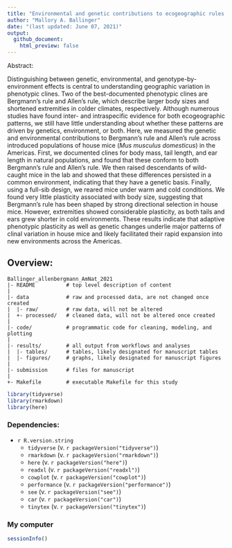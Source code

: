 ```yaml
---
title: "Environmental and genetic contributions to ecogeographic rules in house mice"
author: "Mallory A. Ballinger"
date: "(last updated: June 07, 2021)"
output:
  github_document:
    html_preview: false
---
```

Abstract:

Distinguishing between genetic, environmental, and genotype-by-environment effects is central to understanding geographic variation in phenotypic clines. Two of the best-documented phenotypic clines are Bergmann’s rule and Allen’s rule, which describe larger body sizes and shortened extremities in colder climates, respectively. Although numerous studies have found inter- and intraspecific evidence for both ecogeographic patterns, we still have little understanding about whether these patterns are driven by genetics, environment, or both. Here, we measured the genetic and environmental contributions to Bergmann’s rule and Allen’s rule across introduced populations of house mice (*Mus musculus domesticus*) in the Americas. First, we documented clines for body mass, tail length, and ear length in natural populations, and found that these conform to both Bergmann's rule and Allen's rule. We then raised descendants of wild-caught mice in the lab and showed that these differences persisted in a common environment, indicating that they have a genetic basis. Finally, using a full-sib design, we reared mice under warm and cold conditions. We found very little plasticity associated with body size, suggesting that Bergmann’s rule has been shaped by strong directional selection in house mice. However, extremities showed considerable plasticity, as both tails and ears grew shorter in cold environments. These results indicate that adaptive phenotypic plasticity as well as genetic changes underlie major patterns of clinal variation in house mice and likely facilitated their rapid expansion into new environments across the Americas.


Overview:
--------

    Ballinger_allenbergmann_AmNat_2021
    |- README          # top level description of content
    |
    |- data            # raw and processed data, are not changed once created
    |  |- raw/         # raw data, will not be altered
    |  +- processed/   # cleaned data, will not be altered once created
    |
    |- code/           # programmatic code for cleaning, modeling, and plotting
    |
    |- results/        # all output from workflows and analyses
    |  |- tables/      # tables, likely designated for manuscript tables
    |  |- figures/     # graphs, likely designated for manuscript figures
    |
    |- submission      # files for manuscript
    |
    +- Makefile        # executable Makefile for this study

```r
library(tidyverse)
library(rmarkdown)
library(here)
```

### Dependencies:  
* `r R.version.string`  
    * `tidyverse` (v. `r packageVersion("tidyverse")`)  
    * `rmarkdown` (v. `r packageVersion("rmarkdown")`)  
    * `here` (v. `r packageVersion("here")`)
    * `readxl` (v. `r packageVersion("readxl")`)
    * `cowplot` (v. `r packageVersion("cowplot")`)
    * `performance` (v. `r packageVersion("performance")`)
    * `see` (v. `r packageVersion("see")`)
    * `car` (v. `r packageVersion("car")`)
    * `tinytex` (v. `r packageVersion("tinytex")`)


### My computer
```r
sessionInfo()
```